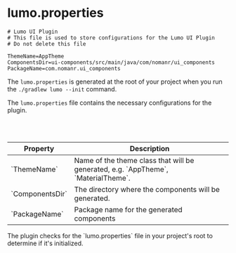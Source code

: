 
# lumo.properties

```properties
# Lumo UI Plugin
# This file is used to store configurations for the Lumo UI Plugin
# Do not delete this file

ThemeName=AppTheme
ComponentsDir=ui-components/src/main/java/com/nomanr/ui_components
PackageName=com.nomanr.ui_components
```

The `lumo.properties` is generated at the root of your project when you run the `./gradlew lumo --init` command.

<FileTree>
  <FileTree.Folder name="myProject" defaultOpen>
    <FileTree.Folder name="app" />
    <FileTree.Folder name="ui-components" />
    <FileTree.File name="build.gradle.kts" />
    <FileTree.File name="lumo.properties" />
    <FileTree.File name="settings.gradle.kts" />
  </FileTree.Folder>
</FileTree>

The `lumo.properties` file contains the necessary configurations for the plugin.

<br />
<br />

<Table>
  <thead>
    <Tr>
      <Th>Property</Th>
      <Th>Description</Th>
    </Tr>
  </thead>
  <tbody>
    <Tr>
      <Td>`ThemeName`</Td>
      <Td>
        Name of the theme class that will be generated, e.g. `AppTheme`,
        `MaterialTheme`.
      </Td>
    </Tr>
    <Tr>
      <Td>`ComponentsDir`</Td>
      <Td>The directory where the components will be generated.</Td>
    </Tr>
    <Tr>
      <Td>`PackageName`</Td>
      <Td>Package name for the generated components</Td>
    </Tr>
  </tbody>
</Table>

<Callout type="info">
  The plugin checks for the `lumo.properties` file in your project's root to
  determine if it's initialized.
</Callout>
